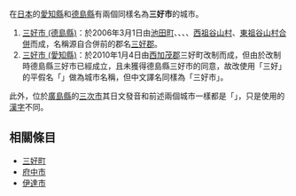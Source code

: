 {{disambig|S三|Cat=三字日本地名消歧義}}

在[[日本|日本]]的[[愛知縣|愛知縣]]和[[德島縣|德島縣]]有兩個同樣名為'''三好市'''的城市。
# [[三好市_(德島縣)|三好市 (德島縣)]]：於2006年3月1日由[[池田町_(德島縣)|池田町]]、{{tsl|ja|三野町 (徳島県)|三野町 (德島縣)|三野町}}、{{tsl|ja|山城町 (徳島県)|山城町 (德島縣)|山城町}}、{{tsl|ja|井川町 (徳島県)|井川町 (德島縣)|井川町}}、[[西祖谷山村|西祖谷山村]]、[[東祖谷山村|東祖谷山村]][[市町村合併|合併]]而成，名稱源自合併前的郡名[[三好郡|三好郡]]。
# [[三好市_(愛知縣)|三好市 (愛知縣)]]：於2010年1月4日由[[西加茂郡|西加茂郡]]三好町改制而成，但由於改制時德島縣三好市已經成立，且未獲得德島縣三好市的同意，故改使用「三好」的平假名「{{lang|ja|みよし}}」做為城市名稱，但中文譯名同樣為「三好市」。

此外，位於[[廣島縣|廣島縣]]的[[三次市|三次市]]其日文發音和前述兩個城市一樣都是「{{jpn|hg=みよしし|rm=Miyoshi-shi|link=no}}」，只是使用的[[漢字|漢字]]不同。

==相關條目==
* [[三好町|三好町]]
* [[府中市|府中市]]
* [[伊達市|伊達市]]